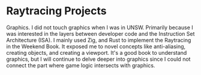 # Raytracing Projects

Graphics. I did not touch graphics when I was in UNSW. Primarily because I was interested in the layers between developer code and the Instruction Set Architecture (ISA). I mainly used Zig, and Rust to implement the Raytracing in the Weekend Book. It exposed me to novel concepts like anti-aliasing, creating objects, and creating a viewport. It's a good book to understand graphics, but I will continue to delve deeper into graphics since I could not connect the part where game logic intersects with graphics.
